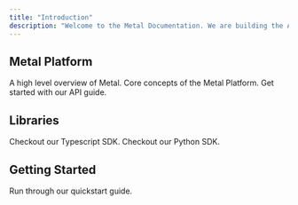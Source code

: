 ```yaml
---
title: "Introduction"
description: "Welcome to the Metal Documentation. We are building the AI datastore for the future."
---
```


## Metal Platform

<CardGroup>

  <Card title="Platform" icon="rectangle-terminal" href="/platform">
    A high level overview of Metal.
  </Card>
  <Card title="Concepts" icon="rectangle-terminal" href="/concepts">
    Core concepts of the Metal Platform.
  </Card>
  <Card title="API Endpoints" icon="rectangle-terminal" href="/api-reference">
    Get started with our API guide.
  </Card>
</CardGroup>

## Libraries

<CardGroup>
  <Card title="Typescript SDK" icon="rectangle-terminal" href="/sdk-typescript">
    Checkout our Typescript SDK.
  </Card>
  <Card title="Python SDK" icon="rectangle-terminal" href="/sdk-python">
    Checkout our Python SDK.
  </Card>
</CardGroup>

## Getting Started

<CardGroup>
  <Card
    title="Quickstart"
    icon="rectangle-terminal"
    href="/get-started-typescript"
  >
    Run through our quickstart guide.
  </Card>
</CardGroup>
